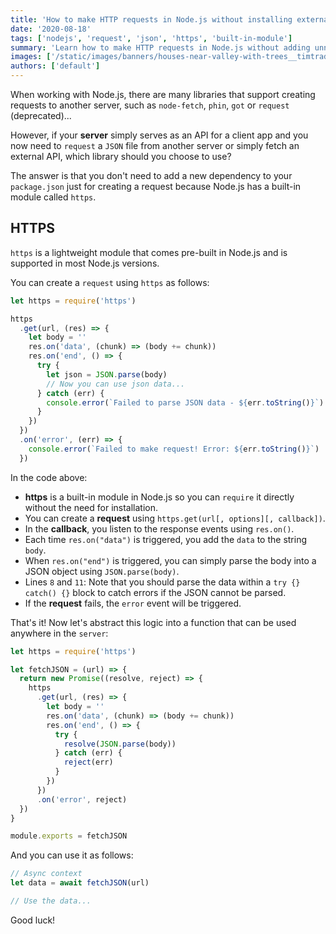 ```yaml
---
title: 'How to make HTTP requests in Node.js without installing external libraries'
date: '2020-08-18'
tags: ['nodejs', 'request', 'json', 'https', 'built-in-module']
summary: 'Learn how to make HTTP requests in Node.js without adding unnecessary dependencies to your project using the built-in https module. Follow these simple steps to easily fetch JSON data from external APIs and servers.'
images: ['/static/images/banners/houses-near-valley-with-trees__timtrad__BYPMtjYMEyk.jpeg']
authors: ['default']
---
```


When working with Node.js, there are many libraries that support creating requests to another server, such as `node-fetch`, `phin`, `got` or `request` (deprecated)...

However, if your **server** simply serves as an API for a client app and you now need to `request` a `JSON` file from another server or simply fetch an external API, which library should you choose to use? <Twemoji emoji="thinking-face" />

The answer is that you don't need to add a new dependency to your `package.json` just for creating a request because Node.js has a built-in module called `https`.

## HTTPS

`https` is a lightweight module that comes pre-built in Node.js and is supported in most Node.js versions.

You can create a `request` using `https` as follows:

```js:server.ts {8,11} showLineNumbers
let https = require('https')

https
  .get(url, (res) => {
    let body = ''
    res.on('data', (chunk) => (body += chunk))
    res.on('end', () => {
      try {
        let json = JSON.parse(body)
        // Now you can use json data...
      } catch (err) {
        console.error(`Failed to parse JSON data - ${err.toString()}`)
      }
    })
  })
  .on('error', (err) => {
    console.error(`Failed to make request! Error: ${err.toString()}`)
  })
```

In the code above:

- **https** is a built-in module in Node.js so you can `require` it directly without the need for installation.
- You can create a **request** using `https.get(url[, options][, callback])`.
- In the **callback**, you listen to the response events using `res.on()`.
- Each time `res.on("data")` is triggered, you add the `data` to the string `body`.
- When `res.on("end")` is triggered, you can simply parse the body into a JSON object using `JSON.parse(body)`.
- Lines `8` and `11`: Note that you should parse the data within a `try {} catch() {}` block to catch errors if the JSON cannot be parsed.
- If the **request** fails, the `error` event will be triggered.

That's it! Now let's abstract this logic into a function that can be used anywhere in the `server`:

```javascript:fetch-json.js showLineNumbers
let https = require('https')

let fetchJSON = (url) => {
  return new Promise((resolve, reject) => {
    https
      .get(url, (res) => {
        let body = ''
        res.on('data', (chunk) => (body += chunk))
        res.on('end', () => {
          try {
            resolve(JSON.parse(body))
          } catch (err) {
            reject(err)
          }
        })
      })
      .on('error', reject)
  })
}

module.exports = fetchJSON
```

And you can use it as follows:

```js:index.js showLineNumbers
// Async context
let data = await fetchJSON(url)

// Use the data...
```

Good luck! <Twemoji emoji="party-popper" />
